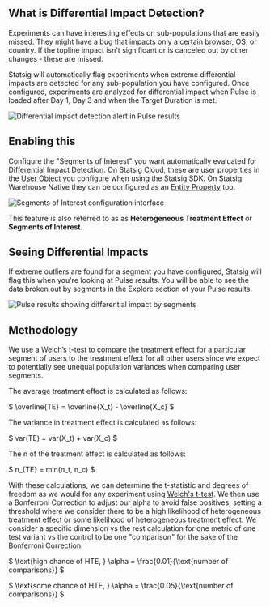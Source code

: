
## What is Differential Impact Detection?
Experiments can have interesting effects on sub-populations that are easily missed. They might have a bug that impacts only a certain browser, OS, or country. If the topline impact isn't significant or is canceled out by other changes - these are missed.

Statsig will automatically flag experiments when extreme differential impacts are detected for any sub-population you have configured. Once configured, experiments are analyzed for differential impact when Pulse is loaded after Day 1, Day 3 and when the Target Duration is met.
<Frame>
  <img src="https://github.com/user-attachments/assets/9783ba7a-812b-4fea-97af-4e3344f8345f" alt="Differential impact detection alert in Pulse results" />
</Frame>

## Enabling this
Configure the "Segments of Interest" you want automatically evaluated for Differential Impact Detection. On Statsig Cloud, these are user properties in the [User Object](/concepts/user) you configure when using the Statsig SDK. On Statsig Warehouse Native they can be configured as an [Entity Property](/statsig-warehouse-native/features/entity-properties) too.

<Frame>
  <img src="https://github.com/user-attachments/assets/c9bb5e56-dbc8-4fc2-a33b-92974f867120" alt="Segments of Interest configuration interface" />
</Frame>

This feature is also referred to as as **Heterogeneous Treatment Effect** or **Segments of Interest**. 

## Seeing Differential Impacts
If extreme outliers are found for a segment you have configured, Statsig will flag this when you're looking at Pulse results. You will be able to see the data broken out by segments in the Explore section of your Pulse results. 
<Frame>
  <img src="https://github.com/user-attachments/assets/5e5a3907-ff67-404c-a94f-2f986262008e" alt="Pulse results showing differential impact by segments" />
</Frame>


## Methodology

We use a Welch’s t-test to compare the treatment effect for a particular segment of users to the treatment effect for all other users since we expect to potentially see unequal population variances when comparing user segments.

The average treatment effect is calculated as follows:

$
\overline{TE} = \overline{X_t} - \overline{X_c} 
$

The variance in treatment effect is calculated as follows:

$
var(TE) = var(X_t) + var(X_c)
$

The n of the treatment effect is calculated as follows:

$
n_{TE} = min(n_t, n_c)
$

With these calculations, we can determine the t-statistic and degrees of freedom as we would for any experiment using [Welch's t-test](/stats-engine/p-value#welchs-t-test).
We then use a Bonferroni Correction to adjust our alpha to avoid false positives, setting a threshold where we consider there to be a high likelihood of heterogeneous treatment effect or some likelihood of heterogeneous treatment effect. We consider a specific dimension vs the rest calculation for one metric of one test variant vs the control to be one "comparison" for the sake of the Bonferroni Correction.

$
\text{high chance of HTE, } \alpha = \frac{0.01}{\text{number of comparisons}}
$

$
\text{some chance of HTE, } \alpha = \frac{0.05}{\text{number of comparisons}}
$


##
